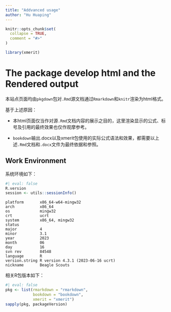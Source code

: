 ```yaml
---
title: "Addvanced usage"
author: "Hu Huaping"
---
```


```r
knitr::opts_chunk$set(
  collapse = TRUE,
  comment = "#>"
)
```

```r
library(xmerit)
```

# The package develop html and the Rendered output

本站点页面均由`pkgdown`包对`.Rmd`源文档通过`Rmarkdown`和`knitr`渲染为html格式。

基于上述原因：

- 本html页面仅当作对源`.Rmd`文档内容的展示之目的，这里渲染显示的公式、标号及引用的最终效果也仅作观摩参考。

- `bookdown`输出.docx以及xmerit包使用的实际公式语法和效果，都需要以上述`.Rmd`文档和`.docx`文件为最终依据和参照。

## Work Environment

系统环境如下：

```r
#| eval: false
R.version
session <- utils::sessionInfo()
```

```
platform       x86_64-w64-mingw32               
arch           x86_64                           
os             mingw32                          
crt            ucrt                             
system         x86_64, mingw32                  
status                                          
major          4                                
minor          3.1                              
year           2023                             
month          06                               
day            16                               
svn rev        84548                            
language       R                                
version.string R version 4.3.1 (2023-06-16 ucrt)
nickname       Beagle Scouts
```

相关R包版本如下：

```r
#| eval: false
pkg <- list(rmarkdown = "rmarkdown", 
            bookdown = "bookdown", 
            xmerit = "xmerit")
sapply(pkg, packageVersion)

```
